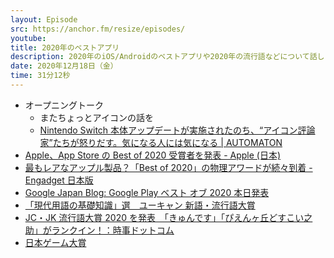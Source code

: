 ```yaml
---
layout: Episode
src: https://anchor.fm/resize/episodes/
youtube:
title: 2020年のベストアプリ
description: 2020年のiOS/Androidのベストアプリや2020年の流行語などについて話しました。
date: 2020年12月18日（金）
time: 31分12秒
---
```


- オープニングトーク
  - またちょっとアイコンの話を
  - [Nintendo Switch 本体アップデートが実施されたのち、“アイコン評論家”たちが怒りだす。気になる人には気になる | AUTOMATON](https://automaton-media.com/articles/newsjp/20201201-144635/)
- [Apple、App Store の Best of 2020 受賞者を発表 - Apple (日本)](https://www.apple.com/jp/newsroom/2020/12/apple-presents-app-store-best-of-2020-winners/)
- [最もレアなアップル製品？「Best of 2020」の物理アワードが続々到着 - Engadget 日本版](https://japanese.engadget.com/appstore-bestof2020-award-physical-040039245.html)
- [Google Japan Blog: Google Play ベスト オブ 2020 本日発表](https://japan.googleblog.com/2020/12/playbestof2020.html)
- [「現代用語の基礎知識」選　ユーキャン 新語・流行語大賞](https://www.jiyu.co.jp/singo/)
- [JC・JK 流行語大賞 2020 を発表　「きゅんです」「ぴえんヶ丘どすこい之助」がランクイン！：時事ドットコム](https://www.jiji.com/jc/article?k=000000016.000017469&g=prt&fbclid=IwAR2hbpIb0JSTjXzi473ZN2rVccHvbUzbsnbj7uyxpAJxl87YryWu4HBlxYg)
- [日本ゲーム大賞](https://awards.cesa.or.jp/)
